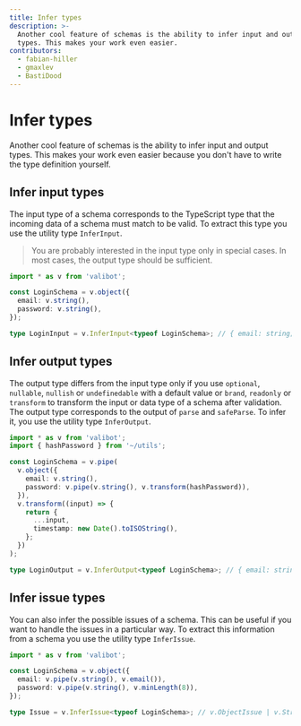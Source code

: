 ```yaml
---
title: Infer types
description: >-
  Another cool feature of schemas is the ability to infer input and output
  types. This makes your work even easier.
contributors:
  - fabian-hiller
  - gmaxlev
  - BastiDood
---
```



# Infer types

Another cool feature of schemas is the ability to infer input and output types. This makes your work even easier because you don't have to write the type definition yourself.

## Infer input types

The input type of a schema corresponds to the TypeScript type that the incoming data of a schema must match to be valid. To extract this type you use the utility type <Link href="/api/InferInput/">`InferInput`</Link>.

> You are probably interested in the input type only in special cases. In most cases, the output type should be sufficient.

```ts
import * as v from 'valibot';

const LoginSchema = v.object({
  email: v.string(),
  password: v.string(),
});

type LoginInput = v.InferInput<typeof LoginSchema>; // { email: string; password: string }
```

## Infer output types

The output type differs from the input type only if you use <Link href="/api/optional/">`optional`</Link>, <Link href="/api/nullable/">`nullable`</Link>, <Link href="/api/nullish/">`nullish`</Link> or <Link href="/api/undefinedable/">`undefinedable`</Link> with a default value or <Link href="/api/brand/">`brand`</Link>, <Link href="/api/readonly/">`readonly`</Link> or <Link href="/api/transform/">`transform`</Link> to transform the input or data type of a schema after validation. The output type corresponds to the output of <Link href="/api/parse/">`parse`</Link> and <Link href="/api/safeParse/">`safeParse`</Link>. To infer it, you use the utility type <Link href="/api/InferOutput/">`InferOutput`</Link>.

```ts
import * as v from 'valibot';
import { hashPassword } from '~/utils';

const LoginSchema = v.pipe(
  v.object({
    email: v.string(),
    password: v.pipe(v.string(), v.transform(hashPassword)),
  }),
  v.transform((input) => {
    return {
      ...input,
      timestamp: new Date().toISOString(),
    };
  })
);

type LoginOutput = v.InferOutput<typeof LoginSchema>; // { email: string; password: string; timestamp: string }
```

## Infer issue types

You can also infer the possible issues of a schema. This can be useful if you want to handle the issues in a particular way. To extract this information from a schema you use the utility type <Link href="/api/InferIssue/">`InferIssue`</Link>.

```ts
import * as v from 'valibot';

const LoginSchema = v.object({
  email: v.pipe(v.string(), v.email()),
  password: v.pipe(v.string(), v.minLength(8)),
});

type Issue = v.InferIssue<typeof LoginSchema>; // v.ObjectIssue | v.StringIssue | v.EmailIssue<string> | v.MinLengthIssue<string, 8>
```
